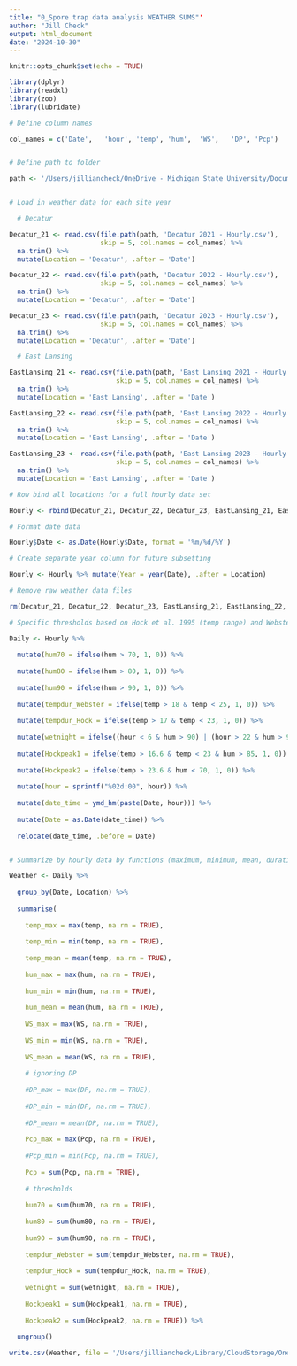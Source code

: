 ```yaml
---
title: "0_Spore trap data analysis WEATHER SUMS"'
author: "Jill Check"
output: html_document
date: "2024-10-30"
---
```


```r
knitr::opts_chunk$set(echo = TRUE)
```

```r

library(dplyr)
library(readxl)
library(zoo)
library(lubridate)

```

```r

# Define column names

col_names = c('Date',	'hour', 'temp', 'hum',	'WS',	'DP', 'Pcp')


# Define path to folder

path <- '/Users/jilliancheck/OneDrive - Michigan State University/Documents/Work/Spore Trapping/Data/Weather data/'


# Load in weather data for each site year

  # Decatur

Decatur_21 <- read.csv(file.path(path, 'Decatur 2021 - Hourly.csv'), 
                       skip = 5, col.names = col_names) %>%
  na.trim() %>%
  mutate(Location = 'Decatur', .after = 'Date')

Decatur_22 <- read.csv(file.path(path, 'Decatur 2022 - Hourly.csv'), 
                       skip = 5, col.names = col_names) %>%
  na.trim() %>%
  mutate(Location = 'Decatur', .after = 'Date')

Decatur_23 <- read.csv(file.path(path, 'Decatur 2023 - Hourly.csv'), 
                       skip = 5, col.names = col_names) %>%
  na.trim() %>%
  mutate(Location = 'Decatur', .after = 'Date')

  # East Lansing

EastLansing_21 <- read.csv(file.path(path, 'East Lansing 2021 - Hourly.csv'), 
                           skip = 5, col.names = col_names) %>%
  na.trim() %>%
  mutate(Location = 'East Lansing', .after = 'Date')

EastLansing_22 <- read.csv(file.path(path, 'East Lansing 2022 - Hourly.csv'), 
                           skip = 5, col.names = col_names) %>%
  na.trim() %>%
  mutate(Location = 'East Lansing', .after = 'Date')

EastLansing_23 <- read.csv(file.path(path, 'East Lansing 2023 - Hourly.csv'), 
                           skip = 5, col.names = col_names) %>%
  na.trim() %>%
  mutate(Location = 'East Lansing', .after = 'Date')
```


```r

# Row bind all locations for a full hourly data set

Hourly <- rbind(Decatur_21, Decatur_22, Decatur_23, EastLansing_21, EastLansing_22, EastLansing_23)

# Format date data

Hourly$Date <- as.Date(Hourly$Date, format = '%m/%d/%Y')

# Create separate year column for future subsetting

Hourly <- Hourly %>% mutate(Year = year(Date), .after = Location)

# Remove raw weather data files

rm(Decatur_21, Decatur_22, Decatur_23, EastLansing_21, EastLansing_22, EastLansing_23)

```

```r

# Specific thresholds based on Hock et al. 1995 (temp range) and Webster et al. 2024 (humidity thresholds, nighttime humidity)

Daily <- Hourly %>%
  
  mutate(hum70 = ifelse(hum > 70, 1, 0)) %>%
  
  mutate(hum80 = ifelse(hum > 80, 1, 0)) %>%
  
  mutate(hum90 = ifelse(hum > 90, 1, 0)) %>%
  
  mutate(tempdur_Webster = ifelse(temp > 18 & temp < 25, 1, 0)) %>%
  
  mutate(tempdur_Hock = ifelse(temp > 17 & temp < 23, 1, 0)) %>%
  
  mutate(wetnight = ifelse((hour < 6 & hum > 90) | (hour > 22 & hum > 90), 1, 0)) %>%
  
  mutate(Hockpeak1 = ifelse(temp > 16.6 & temp < 23 & hum > 85, 1, 0)) %>%
  
  mutate(Hockpeak2 = ifelse(temp > 23.6 & hum < 70, 1, 0)) %>%
  
  mutate(hour = sprintf("%02d:00", hour)) %>%
  
  mutate(date_time = ymd_hm(paste(Date, hour))) %>%
  
  mutate(Date = as.Date(date_time)) %>%
  
  relocate(date_time, .before = Date)


# Summarize by hourly data by functions (maximum, minimum, mean, duration) into daily data

Weather <- Daily %>%
  
  group_by(Date, Location) %>%            
  
  summarise(
    
    temp_max = max(temp, na.rm = TRUE),
    
    temp_min = min(temp, na.rm = TRUE),
    
    temp_mean = mean(temp, na.rm = TRUE),
    
    hum_max = max(hum, na.rm = TRUE),
    
    hum_min = min(hum, na.rm = TRUE),
    
    hum_mean = mean(hum, na.rm = TRUE),
    
    WS_max = max(WS, na.rm = TRUE),
    
    WS_min = min(WS, na.rm = TRUE),
    
    WS_mean = mean(WS, na.rm = TRUE),
    
    # ignoring DP
    
    #DP_max = max(DP, na.rm = TRUE),
    
    #DP_min = min(DP, na.rm = TRUE),
    
    #DP_mean = mean(DP, na.rm = TRUE),
    
    Pcp_max = max(Pcp, na.rm = TRUE),
    
    #Pcp_min = min(Pcp, na.rm = TRUE),
    
    Pcp = sum(Pcp, na.rm = TRUE),
    
    # thresholds
    
    hum70 = sum(hum70, na.rm = TRUE),
    
    hum80 = sum(hum80, na.rm = TRUE),
    
    hum90 = sum(hum90, na.rm = TRUE),
    
    tempdur_Webster = sum(tempdur_Webster, na.rm = TRUE),
    
    tempdur_Hock = sum(tempdur_Hock, na.rm = TRUE),
    
    wetnight = sum(wetnight, na.rm = TRUE),
    
    Hockpeak1 = sum(Hockpeak1, na.rm = TRUE),
    
    Hockpeak2 = sum(Hockpeak2, na.rm = TRUE)) %>%
  
  ungroup()

```

```r

write.csv(Weather, file = '/Users/jilliancheck/Library/CloudStorage/OneDrive-MichiganStateUniversity/Documents/Work/Spore Trapping/Data/Weather data/Summarized.csv')

```

